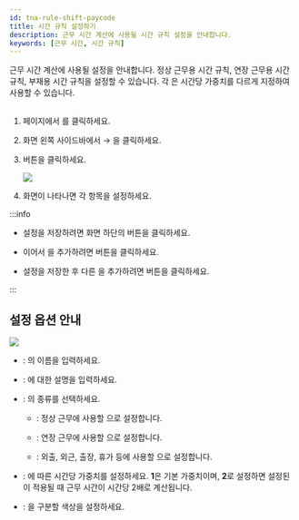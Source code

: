```yaml
---
id: tna-rule-shift-paycode
title: 시간 규칙 설정하기
description: 근무 시간 계산에 사용될 시간 규칙 설정을 안내합니다.
keywords: [근무 시간, 시간 규칙]
---
```


근무 시간 계산에 사용될 <Cmd sid='tab.payCode' product='2' className='normal' /> 설정을 안내합니다. 정상 근무용 시간 규칙, 연장 근무용 시간 규칙, 부재용 시간 규칙을 설정할 수 있습니다. 각 <Cmd sid='tab.payCode' product='2' className='normal' />은 시간당 가중치를 다르게 지정하여 사용할 수 있습니다.

## <Cmd sid='payCode.addPayCode' product='2' className='bold' />

1. <Cmd sid='shell.header.launcher' /> 페이지에서 <Cmd sid='shell.header.tna' />를 클릭하세요.

1. 화면 왼쪽 사이드바에서 <Cmd sid='tab.shift' product='2' /> → <Cmd sid='tab.payCode' product='2' />을 클릭하세요.

1. <Cmd sid='payCode.addPayCode' product='2' /> 버튼을 클릭하세요.

    <Image src='/img/biostarx-tna-shift-paycode.png' />

1. <Cmd sid='payCode.addPayCode' product='2' /> 화면이 나타나면 각 항목을 설정하세요.

:::info

* 설정을 저장하려면 화면 하단의 <Cmd sid='button.apply' product='2' /> 버튼을 클릭하세요.

* 이어서 <Cmd sid='tab.shift' product='2' className='normal' />을 추가하려면 <Cmd sid='payCode.applyAndAddShift' product='2' /> 버튼을 클릭하세요.

* 설정을 저장한 후 다른 <Cmd sid='tab.payCode' product='2' />을 추가하려면 <Cmd sid='ta.apply_add_another' product='2' /> 버튼을 클릭하세요.

:::

## 설정 옵션 안내

<Image src='/img/biostarx-tna-shift-paycode-adding.png' />

* <Cmd sid='form.name' product='2' />: <Cmd sid='tab.payCode' product='2' className='normal' />의 이름을 입력하세요.

* <Cmd sid='form.description' product='2' />: <Cmd sid='tab.payCode' product='2' className='normal' />에 대한 설명을 입력하세요.

* <Cmd sid='form.type' product='2' />: <Cmd sid='tab.payCode' product='2' className='normal' />의 종류를 선택하세요.

  * <Cmd sid='payCode.countAsAttendance' product='2' />: 정상 근무에 사용할 <Cmd sid='tab.payCode' product='2' className='normal' />으로 설정합니다.

  * <Cmd sid='payCode.accumulateTowardOvertime' product='2' />: 연장 근무에 사용할 <Cmd sid='tab.payCode' product='2' className='normal' />으로 설정합니다.

  * <Cmd sid='payCode.trackOnLeaveManagement' product='2' />: 외출, 외근, 출장, 휴가 등에 사용할 <Cmd sid='tab.payCode' product='2' className='normal' />으로 설정합니다.

* <Cmd sid='payCode.timeRate' product='2' />: <Cmd sid='tab.payCode' product='2' className='normal' />에 따른 시간당 가중치를 설정하세요. **1**은 기본 가중치이며, **2**로 설정하면 설정된 <Cmd sid='tab.payCode' product='2' className='normal' />이 적용될 때 근무 시간이 시간당 2배로 계산됩니다.

* <Cmd sid='payCode.color' product='2' />: <Cmd sid='tab.payCode' product='2' className='normal' />을 구분할 색상을 설정하세요.